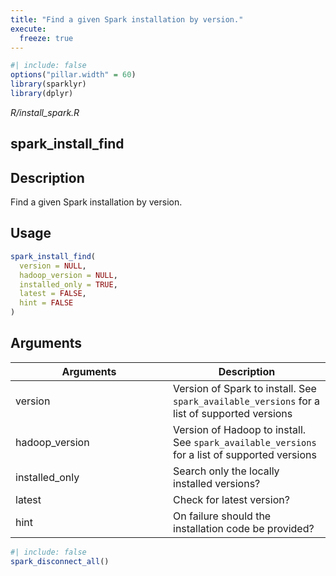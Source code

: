 ```yaml
---
title: "Find a given Spark installation by version."
execute:
  freeze: true
---
```


```r
#| include: false
options("pillar.width" = 60)
library(sparklyr) 
library(dplyr)
```

*R/install_spark.R*

## spark_install_find

## Description
Find a given Spark installation by version. 


## Usage
```r
spark_install_find( 
  version = NULL, 
  hadoop_version = NULL, 
  installed_only = TRUE, 
  latest = FALSE, 
  hint = FALSE 
) 
```

## Arguments
|Arguments|Description|
|---|---|
| version | Version of Spark to install. See `spark_available_versions` for a list of supported versions |
| hadoop_version | Version of Hadoop to install. See `spark_available_versions` for a list of supported versions |
| installed_only | Search only the locally installed versions? |
| latest | Check for latest version? |
| hint | On failure should the installation code be provided? |








```r
#| include: false
spark_disconnect_all()
```
